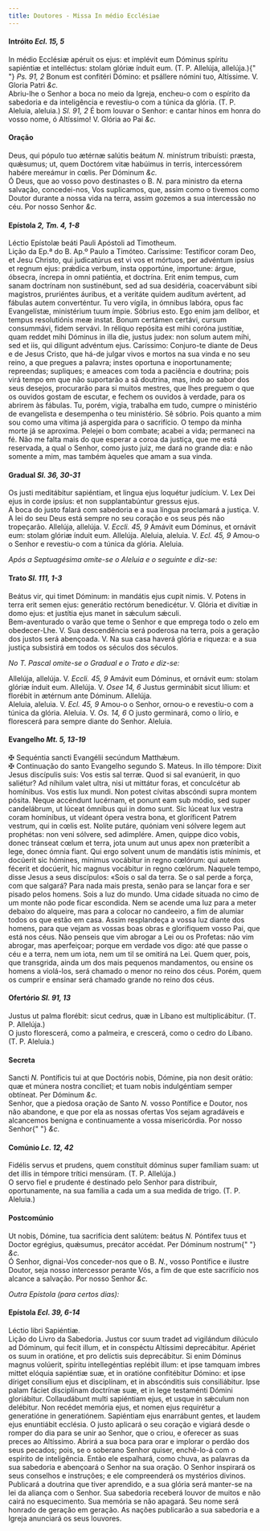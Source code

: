 ```yaml
---
title: Doutores - Missa In médio Ecclésiae
---
```


<h4 class="text-center">
  Intróito <em>Ecl. 15, 5</em>
</h4>
<div class="grid grid-cols-2 gap-5">
  <span class="text-justify">
    In médio Ecclésiæ apéruit os ejus: et implévit eum Dóminus spíritu sapiéntiæ
    et intelléctus: stolam glóriæ índuit eum. (T. P. Allelúja, allelúja.){" "}
    <em>Ps. 91, 2</em> Bonum est confitéri Dómino: et psállere nómini tuo,
    Altíssime. V. Gloria Patri <em>&c.</em>
  </div>
  <span class="text-justify">
    Abriu-lhe o Senhor a boca no meio da Igreja, encheu-o com o espírito da
    sabedoria e da inteligência e revestiu-o com a túnica da glória. (T. P.
    Aleluia, aleluia.) <em>Sl. 91, 2</em> É bom louvar o Senhor: e cantar hinos
    em honra do vosso nome, ó Altíssimo! V. Glória ao Pai <em>&c.</em>
  </span>
</div>

<h4 class="text-center">Oração</h4>
<div class="grid grid-cols-2 gap-5">
  <span class="text-justify">
    Deus, qui pópulo tuo ætérnæ salútis beátum <em>N. </em>minístrum tribuísti:
    præsta, quǽsumus; ut, quem Doctórem vitæ habúimus in terris, intercessórem
    habére mereámur in cœlis. Per Dóminum <em>&c.</em>
  </div>
  <span class="text-justify">
    Ó Deus, que ao vosso povo destinastes o B. <em>N. </em>para ministro da
    eterna salvação, concedei-nos, Vos suplicamos, que, assim como o tivemos
    como Doutor durante a nossa vida na terra, assim gozemos a sua intercessão
    no céu. Por nosso Senhor <em>&c.</em>
  </span>
</div>

<h4 class="text-center">
  Epístola <em>2, Tm. 4, 1-8</em>
</h4>
<div class="grid grid-cols-2 gap-5">
  <span class="text-justify">
    Léctio Epístolæ beáti Pauli Apóstoli ad Timotheum.
  </div>
  <span class="text-justify">
    Lição da Ep.ª do B. Ap.º Paulo a Timóteo.
  </div>
  <span class="text-justify">
    Caríssime: Testíficor coram Deo, et Jesu Christo, qui judicatúrus est vi vos
    et mórtuos, per advéntum ipsíus et regnum ejus: prǽdica verbum, insta
    opportúne, importune: árgue, óbsecra, íncrepa in omni patiéntia, et
    doctrína. Erit enim tempus, cum sanam doctrínam non sustinébunt, sed ad sua
    desidéria, coacervábunt sibi magistros, pruriéntes áuribus, et a veritáte
    quidem audítum avértent, ad fábulas autem converténtur. Tu vero vígila, in
    ómnibus labóra, opus fac Evangelístæ, ministérium tuum ímpie. Sóbrius esto.
    Ego enim jam delíbor, et tempus resolutiónis meæ instat. Bonum certámen
    certávi, cursum consummávi, fidem servávi. In réliquo repósita est mihi
    coróna justítiæ, quam reddet mihi Dóminus in illa die, justus judex: non
    solum autem mihi, sed et iis, qui díligunt advéntum ejus.
  </div>
  <span class="text-justify">
    Caríssimo: Conjuro-te diante de Deus e de Jesus Cristo, que há-de julgar
    vivos e mortos na sua vinda e no seu reino, a que pregues a palavra; instes
    oportuna e inoportunamente; repreendas; supliques; e ameaces com toda a
    paciência e doutrina; pois virá tempo em que não suportarão a sã doutrina,
    mas, indo ao sabor dos seus desejos, procurarão para si muitos mestres, que
    lhes preguem o que os ouvidos gostam de escutar, e fechem os ouvidos à
    verdade, para os abrirem às fábulas. Tu, porém, vigia, trabalha em tudo,
    cumpre o ministério de evangelista e desempenha o teu ministério. Sê sóbrio.
    Pois quanto a mim sou como uma vítima já aspergida para o sacrifício. O
    tempo da minha morte já se aproxima. Pelejei o bom combate; acabei a vida;
    permaneci na fé. Não me falta mais do que esperar a coroa da justiça, que me
    está reservada, a qual o Senhor, como justo juiz, me dará no grande dia: e
    não somente a mim, mas também àqueles que amam a sua vinda.
  </span>
</div>

<h4 class="text-center">
  Gradual <em>Sl. 36, 30-31</em>
</h4>
<div class="grid grid-cols-2 gap-5">
  <span class="text-justify">
    Os justi meditábitur sapiéntiam, et lingua ejus loquétur judícium. V. Lex
    Dei ejus in corde ipsíus: et non supplantabúntur gressus ejus.
  </div>
  <span class="text-justify">
    A boca do justo falará com sabedoria e a sua língua proclamará a justiça. V.
    A lei do seu Deus está sempre no seu coração e os seus pés não tropeçarão.
  </div>
  <span class="text-justify">
    Allelúja, allelúja. V. <em>Eccli. 45, 9</em> Amávit eum Dóminus, et ornávit
    eum: stolam glóriæ índuit eum. Allelúja.
  </div>
  <span class="text-justify">
    Aleluia, aleluia. V. <em>Ecl. 45, 9</em> Amou-o o Senhor e revestiu-o com a
    túnica da glória. Aleluia.
  </span>
</div>

<em>Após a Septuagésima omite-se o Aleluia e o seguinte e diz-se:</em>

<h4 class="text-center">
  Trato <em>Sl. 111, 1-3</em>
</h4>
<div class="grid grid-cols-2 gap-5">
  <span class="text-justify">
    Beátus vir, qui timet Dóminum: in mandátis ejus cupit nimis. V. Potens in
    terra erit semen ejus: generátio rectórum benedicétur. V. Glória et divítiæ
    in domo ejus: et justítia ejus manet in sǽculum sǽculi.
  </div>
  <span class="text-justify">
    Bem-aventurado o varão que teme o Senhor e que emprega todo o zelo em
    obedecer-Lhe. V. Sua descendência será poderosa na terra, pois a geração dos
    justos será abençoada. V. Na sua casa haverá glória e riqueza: e a sua
    justiça subsistirá em todos os séculos dos séculos.
  </span>
</div>

<em>No T. Pascal omite-se o Gradual e o Trato e diz-se:</em>

<div class="grid grid-cols-2 gap-5">
  <span class="text-justify">
    Allelúja, allelúja. V. <em>Eccli. 45, 9</em> Amávit eum Dóminus, et ornávit
    eum: stolam glóriæ índuit eum. Allelúja. V. <em>Osee 14, 6</em> Justus
    germinábit sicut lílium: et florébit in ætérnum ante Dóminum. Allelúja.
  </div>
  <span class="text-justify">
    Aleluia, aleluia. V. <em>Ecl. 45, 9</em> Amou-o o Senhor, ornou-o e
    revestiu-o com a túnica da glória. Aleluia. V. <em>Os. 14, 6</em> O justo
    germinará, como o lírio, e florescerá para sempre diante do Senhor. Aleluia.
  </span>
</div>

<h4 class="text-center">
  Evangelho <em>Mt. 5, 13-19</em>
</h4>
<div class="grid grid-cols-2 gap-5">
  <span class="text-justify">
    <span class="text-danger">&#10016;</span> Sequéntia sancti Evangélii
    secúndum Matthǽum.
  </div>
  <span class="text-justify">
    <span class="text-danger">&#10016;</span> Continuação do santo Evangelho
    segundo S. Mateus.
  </div>
  <span class="text-justify">
    In illo témpore: Dixit Jesus discípulis suis: Vos estis sal terræ. Quod si
    sal evanúerit, in quo saliétur? Ad níhilum valet ultra, nisi ut mittátur
    foras, et conculcétur ab homínibus. Vos estis lux mundi. Non potest cívitas
    abscóndi supra montem pósita. Neque accéndunt lucérnam, et ponunt eam sub
    módio, sed super candelábrum, ut lúceat ómnibus qui in domo sunt. Sic lúceat
    lux vestra coram homínibus, ut vídeant ópera vestra bona, et gloríficent
    Patrem vestrum, qui in cœlis est. Nolíte putáre, quóniam veni sólvere legem
    aut prophétas: non veni sólvere, sed adimplére. Amen, quippe dico vobis,
    donec tránseat cœlum et terra, jota unum aut unus apex non præteríbit a
    lege, donec ómnia fiant. Qui ergo solvent unum de mandátis istis mínimis, et
    docúerit sic hómines, mínimus vocábitur in regno cœlórum: qui autem fécerit
    et docúerit, hic magnus vocábitur in regno cœlórum.
  </div>
  <span class="text-justify">
    Naquele tempo, disse Jesus a seus discípulos: «Sois o sal da terra. Se o sal
    perde a força, com que salgará? Para nada mais presta, senão para se lançar
    fora e ser pisado pelos homens. Sois a luz do mundo. Uma cidade situada no
    cimo de um monte não pode ficar escondida. Nem se acende uma luz para a
    meter debaixo do alqueire, mas para a colocar no candeeiro, a fim de alumiar
    todos os que estão em casa. Assim resplandeça a vossa luz diante dos homens,
    para que vejam as vossas boas obras e glorifiquem vosso Pai, que está nos
    céus. Não penseis que vim abrogar a Lei ou os Profetas: não vim abrogar, mas
    aperfeiçoar; porque em verdade vos digo: até que passe o céu e a terra, nem
    um iota, nem um til se omitirá na Lei. Quem quer, pois, que transgrida,
    ainda um dos mais pequenos mandamentos, ou ensine os homens a violá-los,
    será chamado o menor no reino dos céus. Porém, quem os cumprir e ensinar
    será chamado grande no reino dos céus.
  </span>
</div>

<h4 class="text-center">
  Ofertório <em>Sl. 91, 13</em>
</h4>
<div class="grid grid-cols-2 gap-5">
  <span class="text-justify">
    Justus ut palma florébit: sicut cedrus, quæ in Líbano est multiplicábitur.
    (T. P. Allelúja.)
  </div>
  <span class="text-justify">
    O justo florescerá, como a palmeira, e crescerá, como o cedro do Líbano. (T.
    P. Aleluia.)
  </span>
</div>

<h4 class="text-center">Secreta</h4>
<div class="grid grid-cols-2 gap-5">
  <span class="text-justify">
    Sancti <em>N. </em>Pontíficis tui at que Doctóris nobis, Dómine, pia non
    desit orátio: quæ et múnera nostra concíliet; et tuam nobis indulgéntiam
    semper obtíneat. Per Dóminum <em>&c.</em>
  </div>
  <span class="text-justify">
    Senhor, que a piedosa oração de Santo <em>N. </em>vosso Pontífice e Doutor,
    nos não abandone, e que por ela as nossas ofertas Vos sejam agradáveis e
    alcancemos benigna e continuamente a vossa misericórdia. Por nosso Senhor{" "}
    <em>&c.</em>
  </span>
</div>

<h4 class="text-center">
  Comúnio <em>Lc. 12, 42</em>
</h4>
<div class="grid grid-cols-2 gap-5">
  <span class="text-justify">
    Fidélis servus et prudens, quem constítuit dóminus super famíliam suam: ut
    det illis in témpore trítici mensúram. (T. P. Allelúja.)
  </div>
  <span class="text-justify">
    O servo fiel e prudente é destinado pelo Senhor para distribuir,
    oportunamente, na sua família a cada um a sua medida de trigo. (T. P.
    Aleluia.)
  </span>
</div>

<h4 class="text-center">Postcomúnio</h4>
<div class="grid grid-cols-2 gap-5">
  <span class="text-justify">
    Ut nobis, Dómine, tua sacrifícia dent salútem: beátus <em>N. </em>Póntifex
    tuus et Doctor egrégius, quǽsumus, precátor accédat. Per Dóminum nostrum{" "}
    <em>&c.</em>
  </div>
  <span class="text-justify">
    Ó Senhor, dignai-Vos conceder-nos que o B. <em>N.</em>, vosso Pontífice e
    ilustre Doutor, seja nosso intercessor perante Vós, a fim de que este
    sacrifício nos alcance a salvação. Por nosso Senhor <em>&c.</em>
  </span>
</div>

<em>Outra Epístola (para certos dias):</em>

<h4 class="text-center">
  Epístola <em>Ecl. 39, 6-14</em>
</h4>
<div class="grid grid-cols-2 gap-5">
  <span class="text-justify">Léctio libri Sapiéntiæ.</div>
  <span class="text-justify">Lição do Livro da Sabedoria.</div>
  <span class="text-justify">
    Justus cor suum tradet ad vigilándum dilúculo ad Dóminum, qui fecit illum,
    et in conspéctu Altíssimi deprecábitur. Apériet os suum in oratióne, et pro
    delíctis suis deprecábitur. Si enim Dóminus magnus volúerit, spíritu
    intellegéntias replébit illum: et ipse tamquam imbres mittet elóquia
    sapiéntiæ suæ, et in oratióne confitébitur Dómino: et ipse díriget consílium
    ejus et disciplínam, et in abscónditis suis consiliábitur. Ipse palam fáciet
    disciplínam doctrínæ suæ, et in lege testaménti Dómini gloriábitur.
    Collaudábunt multi sapiéntiam ejus, et usque in sǽculum non delébitur. Non
    recédet memória ejus, et nomen ejus requirétur a generatióne in
    generatiónem. Sapiéntiam ejus enarrábunt gentes, et laudem ejus enuntiábit
    ecclésia.
  </div>
  <span class="text-justify">
    O justo aplicará o seu coração e vigiará desde o romper do dia para se unir
    ao Senhor, que o criou, e oferecer as suas preces ao Altíssimo. Abrirá a sua
    boca para orar e implorar o perdão dos seus pecados; pois, se o soberano
    Senhor quiser, enchê-lo-á com o espírito de inteligência. Então ele
    espalhará, como chuva, as palavras da sua sabedoria e abençoará o Senhor na
    sua oração. O Senhor inspirará os seus conselhos e instruções; e ele
    compreenderá os mystérios divinos. Publicará a doutrina que tiver aprendido,
    e a sua glória será manter-se na lei da aliança com o Senhor. Sua sabedoria
    receberá louvor de muitos e não cairá no esquecimento. Sua memória se não
    apagará. Seu nome será honrado de geração em geração. As nações publicarão a
    sua sabedoria e a Igreja anunciará os seus louvores.
  </span>
</div>
